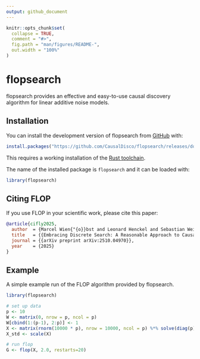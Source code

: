 ```yaml
---
output: github_document
---
```


<!-- README.md is generated from README.Rmd. Please edit that file -->

```r
knitr::opts_chunk$set(
  collapse = TRUE,
  comment = "#>",
  fig.path = "man/figures/README-",
  out.width = "100%"
)
```

# flopsearch

<!-- badges: start -->
<!-- badges: end -->

flopsearch provides an effective and easy-to-use causal discovery algorithm for linear additive noise models.

## Installation

You can install the development version of flopsearch from [GitHub](https://github.com/) with:

``` r
install.packages("https://github.com/CausalDisco/flopsearch/releases/download/v0.1.1/flopsearch.tar.gz")
```

This requires a working installation of the [Rust toolchain](https://rust-lang.org/tools/install/).

The name of the installed package is ```flopsearch``` and it can be loaded with:

``` r
library(flopsearch)
```

## Citing FLOP
If you use FLOP in your scientific work, please cite this paper:
```bibtex
@article{cifly2025,
  author  = {Marcel Wien{"{o}}bst and Leonard Henckel and Sebastian Weichwald},
  title   = {{Embracing Discrete Search: A Reasonable Approach to Causal Structure Learning}},
  journal = {{arXiv preprint arXiv:2510.04970}},
  year    = {2025}
}
```

## Example

A simple example run of the FLOP algorithm provided by flopsearch.

```r
library(flopsearch)

# set up data
p <- 10
W <- matrix(0, nrow = p, ncol = p)
W[cbind(1:(p-1), 2:p)] <- 1
X <- matrix(rnorm(10000 * p), nrow = 10000, ncol = p) %*% solve(diag(p) - W)
X_std <- scale(X)

# run flop
G <- flop(X, 2.0, restarts=20)
```
